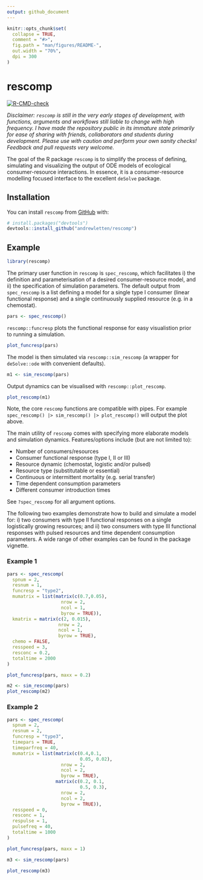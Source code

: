 ```yaml
---
output: github_document
---
```


<!-- README.md is generated from README.Rmd. Please edit that file -->



```r
knitr::opts_chunk$set(
  collapse = TRUE,
  comment = "#>",
  fig.path = "man/figures/README-",
  out.width = "70%",
  dpi = 300
)
```

# rescomp

<!-- badges: start -->
[![R-CMD-check](https://github.com/andrewletten/rescomp/workflows/R-CMD-check/badge.svg)](https://github.com/andrewletten/rescomp/actions)
<!-- badges: end -->

*Disclaimer: `rescomp` is still in the very early stages of development, with functions, arguments and workflows still liable to change with high frequency. I have made the repository public in its immature state primarily for ease of sharing with friends, collaborators and students during development. Please use with caution and perform your own sanity checks! Feedback and pull requests very welcome.*

The goal of the R package `rescomp` is to simplify the process of defining, simulating and visualizing the output of ODE models of ecological consumer-resource interactions. In essence, it is a consumer-resource modelling focused interface to the excellent `deSolve` package.

## Installation

You can install `rescomp` from [GitHub](https://github.com/) with:

``` r
# install.packages("devtools")
devtools::install_github("andrewletten/rescomp")
```
## Example

```r
library(rescomp)
```

The primary user function in `rescomp` is `spec_rescomp`, which facilitates i) the definition and parameterisation of a desired consumer-resource model, and ii) the specification of simulation parameters. The default output from `spec_rescomp` is a list defining a model for a single type I consumer (linear functional response) and a single continuously supplied resource (e.g. in a chemostat).

```r
pars <- spec_rescomp()
```

`rescomp::funcresp` plots the functional response for easy visualistion prior to running a simulation.

```r
plot_funcresp(pars)
```

<!-- `rescomp::time_vals` sets the simulation length (and other resource pulse frequency if required). The default simulation length is 1000. The function `initiate_state` sets the starting values of state variables defaulting to 10 for consumers and the resource supply concentration for resources.  -->

The model is then simulated via `rescomp::sim_rescomp` (a wrapper for `deSolve::ode` with convenient defaults).

```r
m1 <- sim_rescomp(pars)
```

Output dynamics can be visualised with `rescomp::plot_rescomp`.

```r
plot_rescomp(m1) 
```

Note, the core `rescomp` functions are compatible with pipes. For example `spec_rescomp() |> sim_rescomp() |> plot_rescomp()` will output the plot above. 

The main utility of `rescomp` comes with specifying more elaborate models and simulation dynamics. Features/options include (but are not limited to): 

- Number of consumers/resources
- Consumer functional response (type I, II or III)
- Resource dynamic (chemostat, logistic and/or pulsed)
- Resource type (substitutable or essential)
- Continuous or intermittent mortality (e.g. serial transfer)
- Time dependent consumption parameters
- Different consumer introduction times 


See `?spec_rescomp` for all argument options. 

The following two examples demonstrate how to build and simulate a model for: i) two consumers with type II functional responses on a single logistically growing resources; and ii) two consumers with type III functional responses with pulsed resources and time dependent consumption parameters. A wide range of other examples can be found in the package vignette. 

### Example 1

```r
pars <- spec_rescomp(
  spnum = 2, 
  resnum = 1,
  funcresp = "type2",
  mumatrix = list(matrix(c(0.7,0.05), 
                    nrow = 2, 
                    ncol = 1,
                    byrow = TRUE)),
  kmatrix = matrix(c(2, 0.015), 
                   nrow = 2, 
                   ncol = 1, 
                   byrow = TRUE),  
  chemo = FALSE,
  resspeed = 3,
  resconc = 0.2,
  totaltime = 2000
)
```

```r
plot_funcresp(pars, maxx = 0.2)
```

```r
m2 <- sim_rescomp(pars)
plot_rescomp(m2) 
```

### Example 2

```r
pars <- spec_rescomp(
  spnum = 2, 
  resnum = 2,
  funcresp = "type3",
  timepars = TRUE,
  timeparfreq = 40,
  mumatrix = list(matrix(c(0.4,0.1,
                           0.05, 0.02), 
                    nrow = 2, 
                    ncol = 2,
                    byrow = TRUE),
                  matrix(c(0.2, 0.1,
                           0.5, 0.3), 
                    nrow = 2, 
                    ncol = 2,
                    byrow = TRUE)),
  resspeed = 0,
  resconc = 1,
  respulse = 1,
  pulsefreq = 40,
  totaltime = 1000
)
```

```r
plot_funcresp(pars, maxx = 1)
```

```r
m3 <- sim_rescomp(pars)
```

```r
plot_rescomp(m3) 
```

<!-- Disclaimer: As a biologist with no formal training in software development, I cannot vouch that `rescomp` is 100% bug free, maximally efficient or entirely consistent with 'tidy' principles. I have done my best but please use with caution! -->
